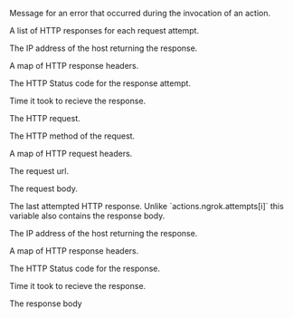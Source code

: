 
<Config>
	<ConfigItem title="actions.ngrok.http_request.error.code" type="string">
	</ConfigItem>
	<ConfigItem title="actions.ngrok.http_request.error.message" type="string">
		<p>
			Message for an error that occurred during the invocation of an action.
		</p>
	</ConfigItem>
	<ConfigItem title="actions.ngrok.http_request.attempts" type="array of objects">
	  <p>
		  A list of HTTP responses for each request attempt.
		</p>
	  <ConfigChildren>
		  <ConfigItem title="attempts[i].resolved_ip" type="string">
			  <p>
			    The IP address of the host returning the response.
		    </p>	  
			</ConfigItem>
		  <ConfigItem title="attempts[i].response_header" type="object">
			  <p>
				  A map of HTTP response headers.
		    </p>	  
			</ConfigItem>
		  <ConfigItem title="attempts[i].response_status_code" type="int">
			  <p>
			    The HTTP Status code for the response attempt.
		    </p>	  
			</ConfigItem>
		  <ConfigItem title="attempts[i].response_time_ms" type="string">
			  <p>
				  Time it took to recieve the response.
		    </p>	  
			</ConfigItem>
		</ConfigChildren>
	</ConfigItem>
	<ConfigItem title="actions.ngrok.http_request.req" type="object">
	  <p>
		  The HTTP request.
		</p>
	  <ConfigChildren>
		  <ConfigItem title="req.method" type="string">
		    <p>
			    The HTTP method of the request.
			  </p>
			</ConfigItem>
		  <ConfigItem title="req.header" type="object">
			  <p>
				  A map of HTTP request headers.
		    </p>	  
			</ConfigItem>
		  <ConfigItem title="req.url" type="string">
			  <p>
				  The request url.
		    </p>	  
			</ConfigItem>
		  <ConfigItem title="req.body" type="string">
			  <p>
				  The request body.
		    </p>	  
			</ConfigItem>
		</ConfigChildren>
	</ConfigItem>
	<ConfigItem title="actions.ngrok.http_request.res" type="object">
	  <p>
		  The last attempted HTTP response. Unlike `actions.ngrok.attempts[i]` this variable also contains the response body.
		</p>
	  <ConfigChildren>
		  <ConfigItem title="res.resolved_ip" type="string">
			  <p>
			    The IP address of the host returning the response.
		    </p>	  
			</ConfigItem>
		  <ConfigItem title="res.header" type="object">
			  <p>
				  A map of HTTP response headers.
		    </p>	  
			</ConfigItem>
		  <ConfigItem title="res.status_code" type="int">
			  <p>
			    The HTTP Status code for the response.
		    </p>	  
			</ConfigItem>
		  <ConfigItem title="res.time_ms" type="string">
			  <p>
				  Time it took to recieve the response.
		    </p>	  
			</ConfigItem>
		  <ConfigItem title="res.body" type="string">
			  <p>
				  The response body
		    </p>	  
			</ConfigItem>
	  </ConfigChildren>
	</ConfigItem>
</Config>
